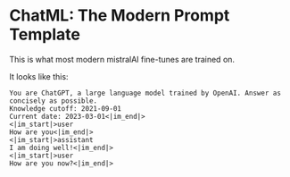 # ChatML: The Modern Prompt Template

This is what most modern mistralAI fine-tunes are trained on.

It looks like this:

```<|im_start|>system
You are ChatGPT, a large language model trained by OpenAI. Answer as concisely as possible.
Knowledge cutoff: 2021-09-01
Current date: 2023-03-01<|im_end|>
<|im_start|>user
How are you<|im_end|>
<|im_start|>assistant
I am doing well!<|im_end|>
<|im_start|>user
How are you now?<|im_end|>